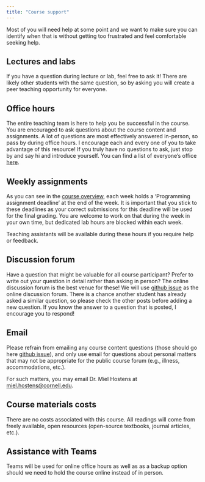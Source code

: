 ```yaml
---
title: "Course support"
---
```


Most of you will need help at some point and we want to make sure you can identify when that is without getting too frustrated and feel comfortable seeking help.

## Lectures and labs

If you have a question during lecture or lab, feel free to ask it! There are likely other students with the same question, so by asking you will create a peer teaching opportunity for everyone.

## Office hours

The entire teaching team is here to help you be successful in the course. You are encouraged to ask questions about the course content and assignments. A lot of questions are most effectively answered in-person, so pass by during office hours. I encourage each and every one of you to take advantage of this resource! If you truly have no questions to ask, just stop by and say hi and introduce yourself. You can find a list of everyone's office [here](/course-team.html).

## Weekly assignments

As you can see in the [course overview](/course-overview.html), each week holds a 'Programming assignment deadline' at the end of the week. It is important that you stick to these deadlines as your correct submissions for this deadline will be used for the final grading. You are welcome to work on that during the week in your own time, but dedicated lab hours are blocked within each week.

Teaching assistants will be available during these hours if you require help or feedback.

## Discussion forum

Have a question that might be valuable for all course participant? Prefer to write out your question in detail rather than asking in person? The online discussion forum is the best venue for these! We will use [github issue](https://github.com/Bovi-analytics/BeastAndBytes/issues) as the online discussion forum. There is a chance another student has already asked a similar question, so please check the other posts before adding a new question. If you know the answer to a question that is posted, I encourage you to respond!

## Email

Please refrain from emailing any course content questions (those should go here [github issue](https://github.com/Bovi-analytics/BeastAndBytes/issues)), and only use email for questions about personal matters that may not be appropriate for the public course forum (e.g., illness, accommodations, etc.).

For such matters, you may email Dr. Miel Hostens at [miel.hostens\@cornell.edu](mailto:miel.hostens@cornell.edu).

## **Course materials costs**

There are no costs associated with this course. All readings will come from freely available, open resources (open-source textbooks, journal articles, etc.).

## **Assistance with Teams**

Teams will be used for online office hours as well as as a backup option should we need to hold the course online instead of in person.
